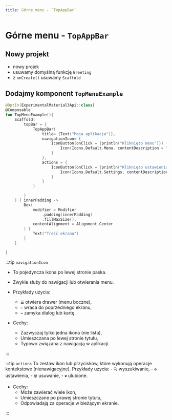 ```yaml
---
title: Górne menu - `TopAppBar`
---
```


# Górne menu - `TopAppBar`
## Nowy projekt
- nowy projek
- usuwamy domyślną funkcję `Greeting`
- z `onCreate()` usuwamy `Scaffold`

## Dodajmy komponent `TopMenuExample`
```kotlin
@OptIn(ExperimentalMaterial3Api::class)
@Composable
fun TopMenuExample(){
    Scaffold(
        topBar = {
            TopAppBar(
                title= {Text("Moja aplikacja")},
                navigationIcon= {
                    IconButton(onClick = {println("Kliknięto menu")}) {
                        Icon(Icons.Default.Menu, contentDescription = "Menu")
                    }
                },
                actions = {
                    IconButton(onClick = {println("Kliknięto ustawienia")}) {
                        Icon(Icons.Default.Settings, contentDescription = "Ustawienia")
                    }
                }
            )

        }
    ) { innerPadding ->
        Box(
            modifier = Modifier
                .padding(innerPadding)
                .fillMaxSize(),
            contentAlignment = Alignment.Center
        ) {
            Text("Treść ekranu")
        }
    }

}
```
:::tip  `navigationIcon`
- To pojedyncza ikona po lewej stronie paska.
- Zwykle służy do nawigacji lub otwierania menu.
- Przykłady użycia:
    - `☰` otwiera drawer (menu boczne),
    - `←` wraca do poprzedniego ekranu,
    - `⬅️` zamyka dialog lub kartę.

- Cechy:
    - Zazwyczaj tylko jedna ikona (nie lista),
    - Umieszczana po lewej stronie tytułu,
    - Typowo związana z nawigacją w aplikacji.

:::

:::tip `actions`
To zestaw ikon lub przycisków, które wykonują operacje kontekstowe (nienawigacyjne).
Przykłady użycia:
    - `🔍` wyszukiwanie,
    - `⚙️` ustawienia,
    - `🗑️` usuwanie,
    - `❤️` ulubione.

- Cechy:
    - Może zawierać wiele ikon,
    - Umieszczane po prawej stronie tytułu,
    - Odpowiadają za operacje w bieżącym ekranie.

:::
















